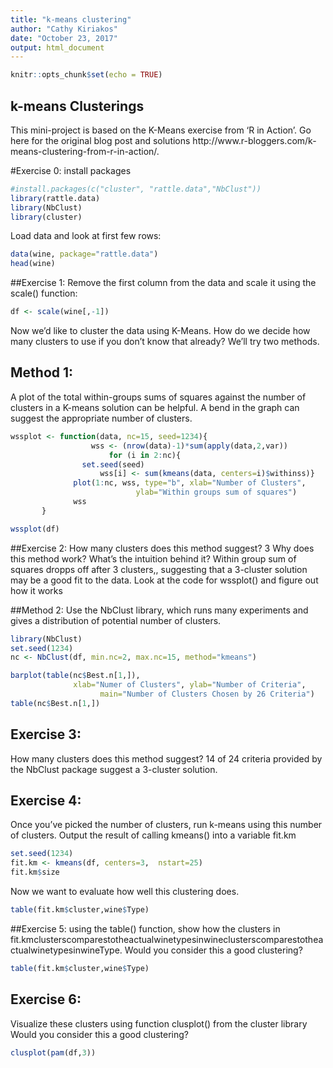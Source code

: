 ---
title: "k-means clustering"
author: "Cathy Kiriakos"
date: "October 23, 2017"
output: html_document
---

```{r setup, include=FALSE}
knitr::opts_chunk$set(echo = TRUE)
```

## k-means Clusterings
This mini-project is based on the K-Means exercise from ‘R in Action’. Go here for the original blog post and solutions http://www.r-bloggers.com/k-means-clustering-from-r-in-action/.


#Exercise 0: 
install packages
```{r,install.packages}
#install.packages(c("cluster", "rattle.data","NbClust"))
library(rattle.data)
library(NbClust)
library(cluster)
```

Load data and look at first few rows:
```{r, load_data}
data(wine, package="rattle.data")
head(wine)
```

##Exercise 1: 
Remove the first column from the data and scale it using the scale() function:
```{r, remove_cols}
df <- scale(wine[,-1])
```

Now we’d like to cluster the data using K-Means. How do we decide how many clusters to use if you don’t know that already? We’ll try two methods.

## Method 1:
 A plot of the total within-groups sums of squares against the number of clusters in a K-means solution can be helpful. A bend in the graph can suggest the appropriate number of clusters.
 
```{r,wssplot}
wssplot <- function(data, nc=15, seed=1234){
                  wss <- (nrow(data)-1)*sum(apply(data,2,var))
                      for (i in 2:nc){
                set.seed(seed)
                    wss[i] <- sum(kmeans(data, centers=i)$withinss)}
              plot(1:nc, wss, type="b", xlab="Number of Clusters",
                            ylab="Within groups sum of squares")
              wss
       }

wssplot(df)
```
##Exercise 2:
How many clusters does this method suggest? 3
Why does this method work? What’s the intuition behind it? Within group sum of squares dropps off after 3 clusters,, suggesting that a 3-cluster solution may be a good fit to the data.
Look at the code for wssplot() and figure out how it works

##Method 2: 
Use the NbClust library, which runs many experiments and gives a distribution of potential number of clusters.
```{r,nbclust}
library(NbClust)
set.seed(1234)
nc <- NbClust(df, min.nc=2, max.nc=15, method="kmeans")

```
```{r, barplot}
barplot(table(nc$Best.n[1,]),
              xlab="Numer of Clusters", ylab="Number of Criteria",
                    main="Number of Clusters Chosen by 26 Criteria")
table(nc$Best.n[1,])

```
## Exercise 3: 
How many clusters does this method suggest?
14 of 24 criteria provided by the NbClust package suggest a 3-cluster solution.

## Exercise 4: 
Once you’ve picked the number of clusters, run k-means using this number of clusters. Output the result of calling kmeans() into a variable fit.km
```{r,fit}
set.seed(1234)
fit.km <- kmeans(df, centers=3,  nstart=25)
fit.km$size

```

Now we want to evaluate how well this clustering does.
```{r}
table(fit.km$cluster,wine$Type)
```

##Exercise 5: 
using the table() function, show how the clusters in fit.kmclusterscomparestotheactualwinetypesinwineclusterscomparestotheactualwinetypesinwineType. Would you consider this a good clustering?
```{r, table}
table(fit.km$cluster,wine$Type)
```

## Exercise 6:
Visualize these clusters using function clusplot() from the cluster library
Would you consider this a good clustering?
```{r, clusplot}
clusplot(pam(df,3))

```

